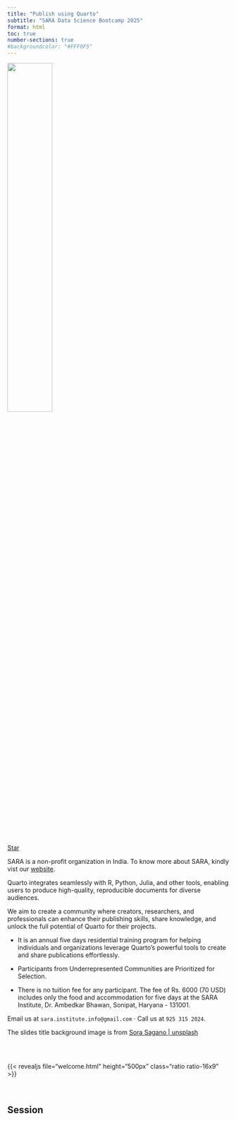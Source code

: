 ```yaml
---
title: "Publish using Quarto"
subtitle: "SARA Data Science Bootcamp 2025"
format: html
toc: true
number-sections: true
#backgroundcolor: "#FFF0F5"
---
```


![](logo-lotus.png){width="45%"}

<span style="text-shadow: none;"><a class="github-button" href="https://github.com/sara-institute/course-publish-quarto" data-icon="octicon-star" data-size="large" data-show-count="true" aria-label="Star this on GitHub">Star</a><script async defer src="https://buttons.github.io/buttons.js"></script></span>

SARA is a non-profit organization in India. To know more about SARA, kindly vist our [website](https://sara-edu.netlify.app/).

Quarto integrates seamlessly with R, Python, Julia, and other tools, enabling users to produce high-quality, reproducible documents for diverse audiences.

We aim to create a community where creators, researchers, and professionals can enhance their publishing skills, share knowledge, and unlock the full potential of Quarto for their projects.

- It is an annual five days residential training program for helping individuals and organizations leverage Quarto's powerful tools to create and share publications effortlessly.

- Participants from Underrepresented Communities are Prioritized for Selection. 

- There is no tuition fee for any participant. The fee of Rs. 6000 (70 USD) includes only the food and accommodation for five days at the SARA Institute, Dr. Ambedkar Bhawan, Sonipat, Haryana - 131001.

Email us at `sara.institute.info@gmail.com` $\cdot$ Call us at `925 315 2024`.

The slides title background image is from [Sora Sagano | unsplash](https://images.unsplash.com/photo-1593248196138-bad1a611a766?q=80&w=1932&auto=format&fit=crop&ixlib=rb-4.0.3&ixid=M3wxMjA3fDB8MHxwaG90by1wYWdlfHx8fGVufDB8fHx8fA%3D%3D)

## {.unnumbered}

<br>

{{< revealjs file="welcome.html" height="500px" class="ratio ratio-16x9" >}}

<br>

## Session

















